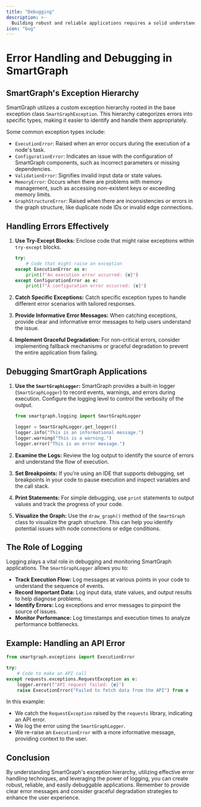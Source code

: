 ```yaml
---
title: "Debugging"
description: >-
  Building robust and reliable applications requires a solid understanding of error handling and debugging techniques. This page outlines how SmartGraph helps you manage errors effectively and provides guidance on debugging your SmartGraph applications.
icon: "bug"
---
```


# Error Handling and Debugging in SmartGraph

## SmartGraph's Exception Hierarchy

SmartGraph utilizes a custom exception hierarchy rooted in the base exception class `SmartGraphException`. This hierarchy categorizes errors into specific types, making it easier to identify and handle them appropriately.

Some common exception types include:

- `ExecutionError`: Raised when an error occurs during the execution of a node's task.
- `ConfigurationError`: Indicates an issue with the configuration of SmartGraph components, such as incorrect parameters or missing dependencies.
- `ValidationError`: Signifies invalid input data or state values.
- `MemoryError`: Occurs when there are problems with memory management, such as accessing non-existent keys or exceeding memory limits.
- `GraphStructureError`: Raised when there are inconsistencies or errors in the graph structure, like duplicate node IDs or invalid edge connections.

## Handling Errors Effectively

1. **Use Try-Except Blocks:** Enclose code that might raise exceptions within `try-except` blocks.

   ```python
   try:
       # Code that might raise an exception
   except ExecutionError as e:
       print(f"An execution error occurred: {e}")
   except ConfigurationError as e:
       print(f"A configuration error occurred: {e}")
   ```

2. **Catch Specific Exceptions:** Catch specific exception types to handle different error scenarios with tailored responses.

3. **Provide Informative Error Messages:** When catching exceptions, provide clear and informative error messages to help users understand the issue.

4. **Implement Graceful Degradation:** For non-critical errors, consider implementing fallback mechanisms or graceful degradation to prevent the entire application from failing.

## Debugging SmartGraph Applications

1. **Use the `SmartGraphLogger`:** SmartGraph provides a built-in logger (`SmartGraphLogger`) to record events, warnings, and errors during execution. Configure the logging level to control the verbosity of the output.

   ```python
   from smartgraph.logging import SmartGraphLogger

   logger = SmartGraphLogger.get_logger()
   logger.info("This is an informational message.")
   logger.warning("This is a warning.")
   logger.error("This is an error message.")
   ```

2. **Examine the Logs:** Review the log output to identify the source of errors and understand the flow of execution.

3. **Set Breakpoints:** If you're using an IDE that supports debugging, set breakpoints in your code to pause execution and inspect variables and the call stack.

4. **Print Statements:** For simple debugging, use `print` statements to output values and track the progress of your code.

5. **Visualize the Graph:** Use the `draw_graph()` method of the `SmartGraph` class to visualize the graph structure. This can help you identify potential issues with node connections or edge conditions.

## The Role of Logging

Logging plays a vital role in debugging and monitoring SmartGraph applications. The `SmartGraphLogger` allows you to:

- **Track Execution Flow:** Log messages at various points in your code to understand the sequence of events.
- **Record Important Data:** Log input data, state values, and output results to help diagnose problems.
- **Identify Errors:** Log exceptions and error messages to pinpoint the source of issues.
- **Monitor Performance:** Log timestamps and execution times to analyze performance bottlenecks.

## Example: Handling an API Error

```python
from smartgraph.exceptions import ExecutionError

try:
    # Code to make an API call
except requests.exceptions.RequestException as e:
    logger.error(f"API request failed: {e}")
    raise ExecutionError("Failed to fetch data from the API") from e
```

In this example:

- We catch the `RequestException` raised by the `requests` library, indicating an API error.
- We log the error using the `SmartGraphLogger`.
- We re-raise an `ExecutionError` with a more informative message, providing context to the user.

## Conclusion

By understanding SmartGraph's exception hierarchy, utilizing effective error handling techniques, and leveraging the power of logging, you can create robust, reliable, and easily debuggable applications. Remember to provide clear error messages and consider graceful degradation strategies to enhance the user experience.
